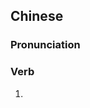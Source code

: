 ==Chinese==
{{zh-forms|s=煲电话|type=12}}

===Pronunciation===
{{zh-pron
|m=bāodiànhuà
|cat=v
}}

===Verb===
{{zh-verb}}

# {{alternative form of|煲電話粥|lang=zh}}